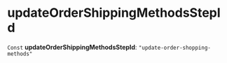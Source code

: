 
# updateOrderShippingMethodsStepId

 `Const` **updateOrderShippingMethodsStepId**: `"update-order-shopping-methods"`
